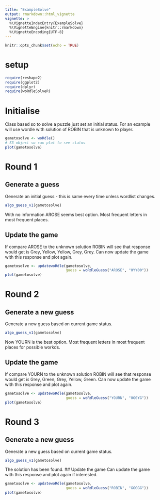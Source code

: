 ```yaml
---
title: "ExampleSolve"
output: rmarkdown::html_vignette
vignette: >
  %\VignetteIndexEntry{ExampleSolve}
  %\VignetteEngine{knitr::rmarkdown}
  %\VignetteEncoding{UTF-8}
---
```


```r
knitr::opts_chunk$set(echo = TRUE)
```

# setup

```r
require(reshape2)
require(ggplot2)
require(dplyr)
require(woRdleSolveR)
```

# Initialise

Class based so to solve a puzzle just set an initial status. For an example will use wordle with solution of ROBIN that is unknown to player. 

```r
gametosolve <- woRdle()
# S3 object so can plot to see status
plot(gametosolve)
```
# Round 1
## Generate a guess
Generate an initial guess - this is same every time unless wordlist changes. 
```r
algo_guess_v1(gametosolve)
```
With no information AROSE seems best option. Most frequent letters in most frequent places.

## Update the game 
If compare AROSE to the unknown solution ROBIN will see that response would get is Grey, Yellow, Yellow, Grey, Grey. Can now update the game with this response and plot again.
```r
gametosolve <- updatewoRdle(gametosolve, 
                            guess = woRdleGuess("AROSE", "0YY00"))
plot(gametosolve)
```
# Round 2
## Generate a new guess
Generate a new guess based on current game status. 
```r
algo_guess_v1(gametosolve)
```
Now YOURN is the best option. Most frequent letters in most frequent places for possible workds.

## Update the game 
If compare YOURN to the unknown solution ROBIN will see that response would get is Grey, Green, Grey, Yellow, Green. Can now update the game with this response and plot again.
```r
gametosolve <- updatewoRdle(gametosolve, 
                            guess = woRdleGuess("YOURN", "0G0YG"))
plot(gametosolve)
```

# Round 3
## Generate a new guess
Generate a new guess based on current game status. 
```r
algo_guess_v1(gametosolve)
```
The solution has been found.
## Update the game 
Can update the game with this response and plot again if interested.
```r
gametosolve <- updatewoRdle(gametosolve, 
                            guess = woRdleGuess("ROBIN", "GGGGG"))
plot(gametosolve)
```
